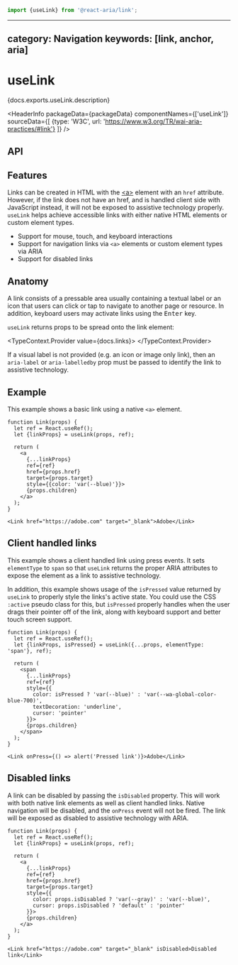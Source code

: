 <!-- Copyright 2020 Adobe. All rights reserved.
This file is licensed to you under the Apache License, Version 2.0 (the "License");
you may not use this file except in compliance with the License. You may obtain a copy
of the License at http://www.apache.org/licenses/LICENSE-2.0
Unless required by applicable law or agreed to in writing, software distributed under
the License is distributed on an "AS IS" BASIS, WITHOUT WARRANTIES OR REPRESENTATIONS
OF ANY KIND, either express or implied. See the License for the specific language
governing permissions and limitations under the License. -->



```jsx import
import {useLink} from '@react-aria/link';
```

---
category: Navigation
keywords: [link, anchor, aria]
---

# useLink

<p>{docs.exports.useLink.description}</p>

<HeaderInfo
  packageData={packageData}
  componentNames={['useLink']}
  sourceData={[
    {type: 'W3C', url: 'https://www.w3.org/TR/wai-aria-practices/#link'}
  ]} />

## API

<FunctionAPI function={docs.exports.useLink} links={docs.links} />

## Features

Links can be created in HTML with the [&lt;a&gt;](https://developer.mozilla.org/en-US/docs/Web/HTML/Element/a)
element with an `href` attribute. However, if the link does not have an href, and is
handled client side with JavaScript instead, it will not be exposed to assistive technology properly.
`useLink` helps achieve accessible links with either native HTML elements or custom element types.

* Support for mouse, touch, and keyboard interactions
* Support for navigation links via `<a>` elements or custom element types via ARIA
* Support for disabled links

## Anatomy

A link consists of a pressable area usually containing a textual label or an icon
that users can click or tap to navigate to another page or resource. In addition,
keyboard users may activate links using the <kbd>Enter</kbd> key.

`useLink` returns props to be spread onto the link element:

<TypeContext.Provider value={docs.links}>
  <InterfaceType properties={docs.links[docs.exports.useLink.return.id].properties} />
</TypeContext.Provider>

If a visual label is not provided (e.g. an icon or image only link), then an `aria-label` or
`aria-labelledby` prop must be passed to identify the link to assistive technology.

## Example

This example shows a basic link using a native `<a>` element.

```tsx example
function Link(props) {
  let ref = React.useRef();
  let {linkProps} = useLink(props, ref);

  return (
    <a
      {...linkProps}
      ref={ref}
      href={props.href}
      target={props.target}
      style={{color: 'var(--blue)'}}>
      {props.children}
    </a>
  );
}

<Link href="https://adobe.com" target="_blank">Adobe</Link>
```

## Client handled links

This example shows a client handled link using press events. It sets `elementType` to `span`
so that `useLink` returns the proper ARIA attributes to expose the element as a link to
assistive technology.

In addition, this example shows usage of the `isPressed` value returned by `useLink` to properly
style the links's active state. You could use the CSS `:active` pseudo class for this, but `isPressed`
properly handles when the user drags their pointer off of the link, along with keyboard support and better
touch screen support.

```tsx example
function Link(props) {
  let ref = React.useRef();
  let {linkProps, isPressed} = useLink({...props, elementType: 'span'}, ref);

  return (
    <span
      {...linkProps}
      ref={ref}
      style={{
        color: isPressed ? 'var(--blue)' : 'var(--wa-global-color-blue-700)',
        textDecoration: 'underline',
        cursor: 'pointer'
      }}>
      {props.children}
    </span>
  );
}

<Link onPress={() => alert('Pressed link')}>Adobe</Link>
```


## Disabled links

A link can be disabled by passing the `isDisabled` property. This will work with both native
link elements as well as client handled links. Native navigation will be disabled, and the `onPress`
event will not be fired. The link will be exposed as disabled to assistive technology with ARIA.

```tsx example
function Link(props) {
  let ref = React.useRef();
  let {linkProps} = useLink(props, ref);

  return (
    <a
      {...linkProps}
      ref={ref}
      href={props.href}
      target={props.target}
      style={{
        color: props.isDisabled ? 'var(--gray)' : 'var(--blue)',
        cursor: props.isDisabled ? 'default' : 'pointer'
      }}>
      {props.children}
    </a>
  );
}

<Link href="https://adobe.com" target="_blank" isDisabled>Disabled link</Link>
```
